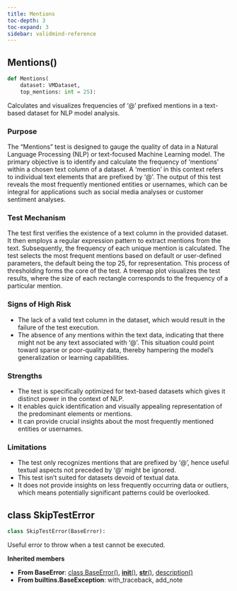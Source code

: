```yaml
---
title: Mentions
toc-depth: 3
toc-expand: 3
sidebar: validmind-reference
---
```


## Mentions[()]{.muted}

```python
def Mentions(
    dataset: VMDataset,
    top_mentions: int = 25):
```

Calculates and visualizes frequencies of '@' prefixed mentions in a text-based dataset for NLP model analysis.

### Purpose

The "Mentions" test is designed to gauge the quality of data in a Natural Language Processing (NLP) or text-focused Machine Learning model. The primary objective is to identify and calculate the frequency of 'mentions' within a chosen text column of a dataset. A 'mention' in this context refers to individual text elements that are prefixed by '@'. The output of this test reveals the most frequently mentioned entities or usernames, which can be integral for applications such as social media analyses or customer sentiment analyses.

### Test Mechanism

The test first verifies the existence of a text column in the provided dataset. It then employs a regular expression pattern to extract mentions from the text. Subsequently, the frequency of each unique mention is calculated. The test selects the most frequent mentions based on default or user-defined parameters, the default being the top 25, for representation. This process of thresholding forms the core of the test. A treemap plot visualizes the test results, where the size of each rectangle corresponds to the frequency of a particular mention.

### Signs of High Risk

- The lack of a valid text column in the dataset, which would result in the failure of the test execution.
- The absence of any mentions within the text data, indicating that there might not be any text associated with '@'. This situation could point toward sparse or poor-quality data, thereby hampering the model's generalization or learning capabilities.

### Strengths

- The test is specifically optimized for text-based datasets which gives it distinct power in the context of NLP.
- It enables quick identification and visually appealing representation of the predominant elements or mentions.
- It can provide crucial insights about the most frequently mentioned entities or usernames.

### Limitations

- The test only recognizes mentions that are prefixed by '@', hence useful textual aspects not preceded by '@' might be ignored.
- This test isn't suited for datasets devoid of textual data.
- It does not provide insights on less frequently occurring data or outliers, which means potentially significant patterns could be overlooked.

## [class]{.muted} SkipTestError

```python
class SkipTestError(BaseError):
```

Useful error to throw when a test cannot be executed.

**Inherited members**

- **From BaseError**: [class BaseError[()]{.muted}](#class-baseerror), [__init__[()]{.muted}](#__init__), [__str__[()]{.muted}](#__str__), [description[()]{.muted}](#description)
- **From builtins.BaseException**: with_traceback, add_note
